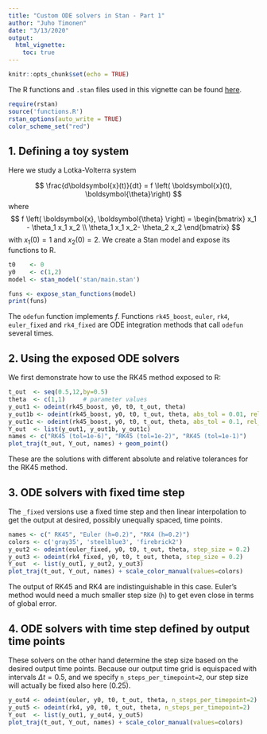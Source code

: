 ```yaml
---
title: "Custom ODE solvers in Stan - Part 1"
author: "Juho Timonen"
date: "3/13/2020"
output: 
  html_vignette:
    toc: true
---
```


```r
knitr::opts_chunk$set(echo = TRUE)
```

The R functions and `.stan` files used in this vignette can be found [here](https://github.com/jtimonen/odeint-stan).

```r
require(rstan)
source('functions.R')
rstan_options(auto_write = TRUE)
color_scheme_set("red")
```

## 1. Defining a toy system
Here we study a Lotka-Volterra system 

$$
\frac{d\boldsymbol{x}(t)}{dt} = f \left( \boldsymbol{x}(t), \boldsymbol{\theta}\right)
$$
where
$$
f \left( \boldsymbol{x}, \boldsymbol{\theta} \right) = 
\begin{bmatrix}
 x_1 - \theta_1 x_1 x_2 \\
\theta_1 x_1 x_2- \theta_2 x_2
\end{bmatrix}
$$
with $x_1(0) = 1$ and $x_2(0) = 2$. We create a Stan model and expose its functions to R.
```r
t0    <- 0
y0    <- c(1,2)
model <- stan_model('stan/main.stan')
```
```r
funs <- expose_stan_functions(model)
print(funs)
```
The `odefun` function implements $f$. Functions `rk45_boost`, `euler`, `rk4`, `euler_fixed` and `rk4_fixed`  are ODE integration methods that call `odefun` several times.

## 2. Using the exposed ODE solvers
We first demonstrate how to use the RK45 method exposed to R:
```r
t_out  <- seq(0.5,12,by=0.5)
theta  <- c(1,1)     # parameter values
y_out1 <- odeint(rk45_boost, y0, t0, t_out, theta)
y_out1b <- odeint(rk45_boost, y0, t0, t_out, theta, abs_tol = 0.01, rel_tol = 0.01)
y_out1c <- odeint(rk45_boost, y0, t0, t_out, theta, abs_tol = 0.1, rel_tol = 0.1)
Y_out  <- list(y_out1, y_out1b, y_out1c)
names <- c("RK45 (tol=1e-6)", "RK45 (tol=1e-2)", "RK45 (tol=1e-1)")
plot_traj(t_out, Y_out, names) + geom_point()
```
These are the solutions with different absolute and relative tolerances for the RK45 method.

## 3. ODE solvers with fixed time step
The `_fixed` versions use a fixed time step and then linear interpolation to get the output at desired, possibly unequally spaced, time points.
```r
names <- c(" RK45", "Euler (h=0.2)", "RK4 (h=0.2)")
colors <- c('gray35', 'steelblue3', 'firebrick2')
y_out2 <- odeint(euler_fixed, y0, t0, t_out, theta, step_size = 0.2)
y_out3 <- odeint(rk4_fixed, y0, t0, t_out, theta, step_size = 0.2)
Y_out  <- list(y_out1, y_out2, y_out3)
plot_traj(t_out, Y_out, names) + scale_color_manual(values=colors)
```

The output of RK45 and RK4 are indistinguishable in this case. Euler's method would need a much smaller step size (`h`) to get even close in terms of global error.

## 4. ODE solvers with time step defined by output time points
These solvers on the other hand determine the step size based on the desired output time points. Because our output time grid is equispaced with intervals $\Delta t = 0.5$, and we specify `n_steps_per_timepoint=2`, our step size will actually be fixed also here ($0.25$).

```r
y_out4 <- odeint(euler, y0, t0, t_out, theta, n_steps_per_timepoint=2)
y_out5 <- odeint(rk4, y0, t0, t_out, theta, n_steps_per_timepoint=2)
Y_out  <- list(y_out1, y_out4, y_out5)
plot_traj(t_out, Y_out, names) + scale_color_manual(values=colors)
```

